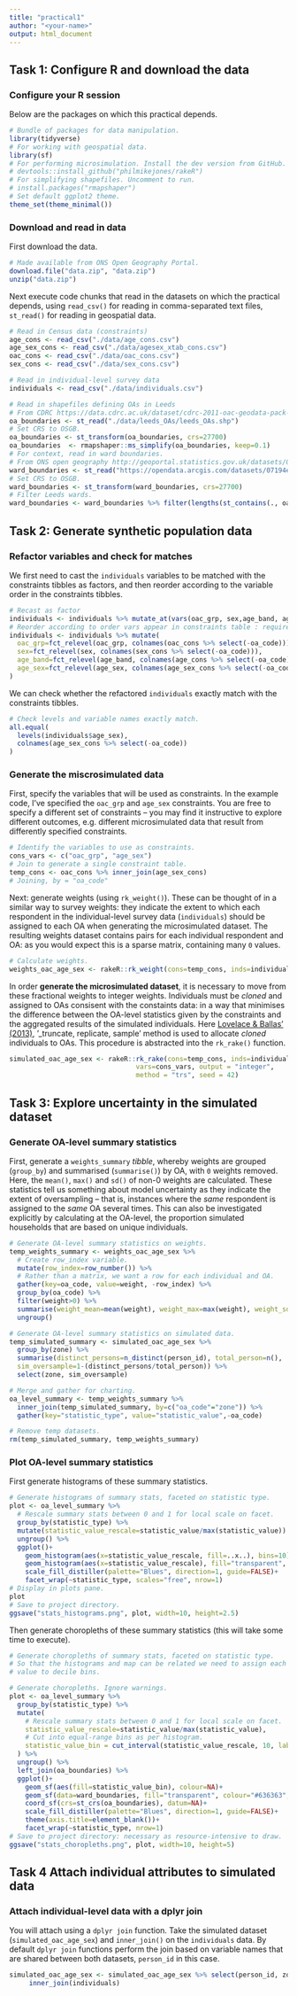 ```yaml
---
title: "practical1"
author: "<your-name>"
output: html_document
---
```


## Task 1: Configure R and download the data

### Configure your R session

Below are the packages on which this practical depends.

```r
# Bundle of packages for data manipulation.
library(tidyverse)              
# For working with geospatial data.
library(sf)                     
# For performing microsimulation. Install the dev version from GitHub. Uncomment to run.
# devtools::install_github("philmikejones/rakeR")  
# For simplifying shapefiles. Uncomment to run.
# install.packages("rmapshaper")
# Set default ggplot2 theme.
theme_set(theme_minimal())
```

### Download and read in data

First download the data.

```r
# Made available from ONS Open Geography Portal.
download.file("data.zip", "data.zip")
unzip("data.zip")
```

Next execute code chunks that read in the datasets on which the practical depends, using `read_csv()` for reading in comma-separated text files, `st_read()` for reading in geospatial data.

```r
# Read in Census data (constraints)
age_cons <- read_csv("./data/age_cons.csv")
age_sex_cons <- read_csv("./data/agesex_xtab_cons.csv")
oac_cons <- read_csv("./data/oac_cons.csv")
sex_cons <- read_csv("./data/sex_cons.csv")

# Read in individual-level survey data
individuals <- read_csv("./data/individuals.csv")

# Read in shapefiles defining OAs in Leeds 
# From CDRC https://data.cdrc.ac.uk/dataset/cdrc-2011-oac-geodata-pack-leeds-e08000035)
oa_boundaries <- st_read("./data/leeds_OAs/leeds_OAs.shp")
# Set CRS to OSGB.
oa_boundaries <- st_transform(oa_boundaries, crs=27700)
oa_boundaries  <- rmapshaper::ms_simplify(oa_boundaries, keep=0.1)
# For context, read in ward boundaries.
# From ONS open geography http://geoportal.statistics.gov.uk/datasets/07194e4507ae491488471c84b23a90f2_3
ward_boundaries <- st_read("https://opendata.arcgis.com/datasets/07194e4507ae491488471c84b23a90f2_3.geojson")
# Set CRS to OSGB.
ward_boundaries <- st_transform(ward_boundaries, crs=27700)
# Filter Leeds wards.
ward_boundaries <- ward_boundaries %>% filter(lengths(st_contains(., oa_boundaries))>0)
```

## Task 2: Generate synthetic population data

### Refactor variables and check for matches

We first need to cast the `individuals` variables to be matched with the constraints tibbles as factors, and then reorder according to the variable order in the constraints tibbles.

```r
# Recast as factor
individuals <- individuals %>% mutate_at(vars(oac_grp, sex,age_band, age_sex),funs(factor(.)))
# Reorder according to order vars appear in constraints table : required by rakeR.
individuals <- individuals %>% mutate(
  oac_grp=fct_relevel(oac_grp, colnames(oac_cons %>% select(-oa_code))),
  sex=fct_relevel(sex, colnames(sex_cons %>% select(-oa_code))),
  age_band=fct_relevel(age_band, colnames(age_cons %>% select(-oa_code))),
  age_sex=fct_relevel(age_sex, colnames(age_sex_cons %>% select(-oa_code)))
)
```

We can check whether the refactored `individuals` exactly match with the constraints tibbles.

```r
# Check levels and variable names exactly match.
all.equal(
  levels(individuals$age_sex), 
  colnames(age_sex_cons %>% select(-oa_code)) 
)
```

### Generate the miscrosimulated data

First, specify the variables that will be used as constraints. In the example code, I've specified the `oac_grp` and `age_sex` constraints. You are free to specify a different set of constraints -- you may find it instructive to explore different outcomes, e.g. different microsimulated data that result from differently specified constraints.

```r
# Identify the variables to use as constraints.
cons_vars <- c("oac_grp", "age_sex")
# Join to generate a single constraint table.
temp_cons <- oac_cons %>% inner_join(age_sex_cons)
# Joining, by = "oa_code"
```

Next: generate weights (using `rk_weight()`). These can be thought of in a similar way to survey weights: they indicate the extent to which each respondent in the individual-level survey data (`individuals`) should be assigned to each OA when generating the microsimulated dataset. The resulting weights dataset contains pairs for each individual respondent and OA: as you would expect this is a sparse matrix, containing many `0` values. 

```r
# Calculate weights.
weights_oac_age_sex <- rakeR::rk_weight(cons=temp_cons, inds=individuals %>% select(person_id, oac_grp, age_sex), vars=cons_vars)
```

In order **generate the microsimulated dataset**, it is necessary to move from these fractional weights to integer weights. Individuals must be _cloned_ and assigned to OAs consisent with the constaints data: in a way that minimises the difference between the OA-level statistics given by the constraints  and the aggregated results of the simulated individuals. Here [Lovelace & Ballas' (2013)](https://www.sciencedirect.com/science/article/pii/S0198971513000240), '_truncate, replicate, sample' method is used to allocate _cloned_ individuals to OAs. This procedure is abstracted into the `rk_rake()` function.

```r
simulated_oac_age_sex <- rakeR::rk_rake(cons=temp_cons, inds=individuals %>% select(person_id, oac_grp, age_sex), 
                                vars=cons_vars, output = "integer",
                                method = "trs", seed = 42)
```

## Task 3: Explore uncertainty in the simulated dataset

### Generate OA-level summary statistics

First, generate a `weights_summary` _tibble_, whereby weights are grouped (`group_by`) and summarised (`summarise()`) by OA, with `0` weights removed. Here, the `mean()`, `max()` and `sd()` of non-0 weights are calculated. These statistics tell us something about model uncertainty as they indicate the extent of oversampling -- that is, instances where the _same_ respondent is assigned to the _same_ OA several times. This can also be investigated explicitly by calculating at the OA-level, the proportion simulated households that are based on unique individuals. 

```r
# Generate OA-level summary statistics on weights.
temp_weights_summary <- weights_oac_age_sex %>%
  # Create row_index variable.
  mutate(row_index=row_number()) %>% 
  # Rather than a matrix, we want a row for each individual and OA.
  gather(key=oa_code, value=weight, -row_index) %>% 
  group_by(oa_code) %>%
  filter(weight>0) %>%
  summarise(weight_mean=mean(weight), weight_max=max(weight), weight_sd=sd(weight)) %>%
  ungroup() 

# Generate OA-level summary statistics on simulated data.
temp_simulated_summary <- simulated_oac_age_sex %>% 
  group_by(zone) %>% 
  summarise(distinct_persons=n_distinct(person_id), total_person=n(), 
  sim_oversample=1-(distinct_persons/total_person)) %>%
  select(zone, sim_oversample)

# Merge and gather for charting.
oa_level_summary <- temp_weights_summary %>% 
  inner_join(temp_simulated_summary, by=c("oa_code"="zone")) %>%
  gather(key="statistic_type", value="statistic_value",-oa_code)

# Remove temp datasets.
rm(temp_simulated_summary, temp_weights_summary)
```

### Plot OA-level summary statistics

First generate histograms of these summary statistics.

```r
# Generate histograms of summary stats, faceted on statistic type.
plot <- oa_level_summary %>%
  # Rescale summary stats between 0 and 1 for local scale on facet.
  group_by(statistic_type) %>%
  mutate(statistic_value_rescale=statistic_value/max(statistic_value)) %>%
  ungroup() %>%
  ggplot()+
    geom_histogram(aes(x=statistic_value_rescale, fill=..x..), bins=10)+
    geom_histogram(aes(x=statistic_value_rescale), fill="transparent", colour="#636363", size=0.1, bins=10)+
    scale_fill_distiller(palette="Blues", direction=1, guide=FALSE)+
    facet_wrap(~statistic_type, scales="free", nrow=1)
# Display in plots pane.
plot
# Save to project directory.
ggsave("stats_histograms.png", plot, width=10, height=2.5)

```

Then generate choropleths of these summary statistics (this will take some time to execute).

```r
# Generate choropleths of summary stats, faceted on statistic type.
# So that the histograms and map can be related we need to assign each
# value to decile bins.

# Generate choropleths. Ignore warnings.
plot <- oa_level_summary %>%
  group_by(statistic_type) %>%
  mutate(
    # Rescale summary stats between 0 and 1 for local scale on facet.
    statistic_value_rescale=statistic_value/max(statistic_value),
    # Cut into equal-range bins as per histogram.
    statistic_value_bin = cut_interval(statistic_value_rescale, 10, labels=FALSE)
  ) %>%
  ungroup() %>%
  left_join(oa_boundaries) %>%
  ggplot()+
    geom_sf(aes(fill=statistic_value_bin), colour=NA)+
    geom_sf(data=ward_boundaries, fill="transparent", colour="#636363", size=0.1)+
    coord_sf(crs=st_crs(oa_boundaries), datum=NA)+
    scale_fill_distiller(palette="Blues", direction=1, guide=FALSE)+
    theme(axis.title=element_blank())+
    facet_wrap(~statistic_type, nrow=1)
# Save to project directory: necessary as resource-intensive to draw.
ggsave("stats_choropleths.png", plot, width=10, height=5)
```


## Task 4 Attach individual attributes to simulated data


### Attach individual-level data with a dplyr join

You will attach using a `dplyr join` function. Take the simulated dataset (`simulated_oac_age_sex`)  and `inner_join()` on the `individuals` data. By default `dplyr join` functions perform the join based on variable names that are shared between both datasets, `person_id` in this case.

```r
simulated_oac_age_sex <- simulated_oac_age_sex %>% select(person_id, zone) %>%
     inner_join(individuals)
```



